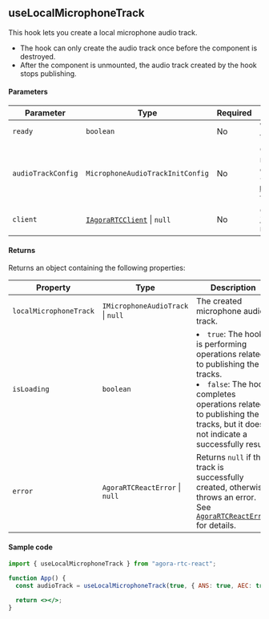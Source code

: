 ## useLocalMicrophoneTrack

This hook lets you create a local microphone audio track.

- The hook can only create the audio track once before the component is destroyed.
- After the component is unmounted, the audio track created by the hook stops publishing.

#### Parameters

| Parameter          | Type                                                                                                                                                   | Required | Description                                                                                                                                                                                                                                                                                    |
| ------------------ | ------------------------------------------------------------------------------------------------------------------------------------------------------ | -------- | ---------------------------------------------------------------------------------------------------------------------------------------------------------------------------------------------------------------------------------------------------------------------------------------------- |
| `ready`            | `boolean`                                                                                                                                              | No       | Whether it is ready to create the track. The default value is `true`.                                                                                                                                                                                                                          |
| `audioTrackConfig` | `MicrophoneAudioTrackInitConfig`                                                                                                                       | No       | Configurations for initializing the microphone audio track. The default is `{ ANS: true, AEC: true }`. See [`MicrophoneAudioTrackInitConfig`](https://docportal.shengwang.cn/cn/live-streaming-premium-4.x/API%20Reference/web_ng/interfaces/microphoneaudiotrackinitconfig.html) for details. |
| `client`           | [`IAgoraRTCClient`](https://docportal.shengwang.cn/cn/live-streaming-premium-4.x/API%20Reference/web_ng/interfaces/iagorartcclient.html) &#124; `null` | No       | Created using the Web SDK's [`IAgoraRTC.createClient`](https://docportal.shengwang.cn/cn/video-call-4.x/API%20Reference/web_ng/interfaces/iagorartc.html#createclient) method.                                                                                                                 |

#### Returns

Returns an object containing the following properties:

| Property               | Type                                          | Description                                                                                                                                                                                                           |
| ---------------------- | --------------------------------------------- | --------------------------------------------------------------------------------------------------------------------------------------------------------------------------------------------------------------------- |
| `localMicrophoneTrack` | `IMicrophoneAudioTrack` &VerticalLine; `null` | The created microphone audio track.                                                                                                                                                                                   |
| `isLoading`            | `boolean`                                     | <li>`true`: The hook is performing operations related to publishing the tracks.</li><li>`false`: The hook completes operations related to publishing the tracks, but it does not indicate a successfully result.</li> |
| `error`                | `AgoraRTCReactError` &VerticalLine; `null`    | Returns `null` if the track is successfully created, otherwise throws an error. See [`AgoraRTCReactError`](https://doc.shengwang.cn/api-ref/rtc/react/react-sdk/data-types#agorartcreacterror) for details.           |

#### Sample code

```jsx
import { useLocalMicrophoneTrack } from "agora-rtc-react";

function App() {
  const audioTrack = useLocalMicrophoneTrack(true, { ANS: true, AEC: true });

  return <></>;
}
```
